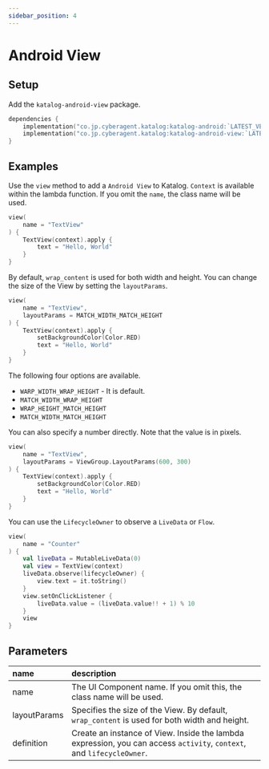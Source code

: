 ```yaml
---
sidebar_position: 4
---
```



# Android View

## Setup
Add the `katalog-android-view` package.

```kotlin
dependencies {
    implementation("co.jp.cyberagent.katalog:katalog-android:`LATEST_VERSION`")
    implementation("co.jp.cyberagent.katalog:katalog-android-view:`LATEST_VERSION`")
}
```


## Examples

<Preview
    imageUrl="/img/docs/android-view.png"
    width={1080}
    height={2280} >

Use the `view` method to add a `Android View` to Katalog.
`Context` is available within the lambda function.
If you omit the `name`, the class name will be used.

```kotlin
view(
    name = "TextView"
) {
    TextView(context).apply {
        text = "Hello, World"
    }
}
```

</Preview>

<Preview
    imageUrl="/img/docs/android-view-match.png"
    width={1080}
    height={2280} >

By default, `wrap_content` is used for both width and height.
You can change the size of the View by setting the `layoutParams`.

```kotlin
view(
    name = "TextView",
    layoutParams = MATCH_WIDTH_MATCH_HEIGHT
) {
    TextView(context).apply {
        setBackgroundColor(Color.RED)
        text = "Hello, World"
    }
}
```

The following four options are available.
* `WARP_WIDTH_WRAP_HEIGHT` - It is default.
* `MATCH_WIDTH_WRAP_HEIGHT`
* `WRAP_HEIGHT_MATCH_HEIGHT`
* `MATCH_WIDTH_MATCH_HEIGHT`

</Preview>

<Preview
    imageUrl="/img/docs/android-view-size.png"
    width={1080}
    height={2280} >

You can also specify a number directly.
Note that the value is in pixels.

```kotlin
view(
    name = "TextView",
    layoutParams = ViewGroup.LayoutParams(600, 300)
) {
    TextView(context).apply {
        setBackgroundColor(Color.RED)
        text = "Hello, World"
    }
}
```

</Preview>

<Preview
    imageUrl="/img/docs/android-view-livedata.gif"
    width={1080}
    height={2280} >

You can use the `LifecycleOwner` to observe a `LiveData` or `Flow`.

```kotlin
view(
    name = "Counter"
) {
    val liveData = MutableLiveData(0)
    val view = TextView(context)
    liveData.observe(lifecycleOwner) {
        view.text = it.toString()
    }
    view.setOnClickListener {
        liveData.value = (liveData.value!! + 1) % 10
    }
    view
}
```

</Preview>


## Parameters

name|description
:--|:--
name|The UI Component name. If you omit this, the class name will be used.
layoutParams|Specifies the size of the View. By default, `wrap_content` is used for both width and height.
definition|Create an instance of View. Inside the lambda expression, you can access `activity`, `context`, and `lifecycleOwner`.
